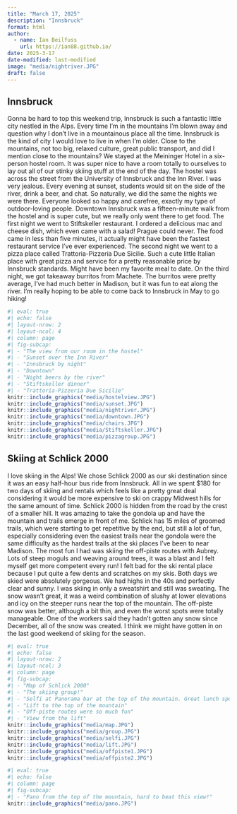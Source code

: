 ```yaml
---
title: "March 17, 2025"
description: "Innsbruck"
format: html
author:
  - name: Ian Beilfuss
    url: https://ian88.github.io/
date: 2025-3-17
date-modified: last-modified
image: "media/nightriver.JPG"
draft: false
---
```


## Innsbruck

Gonna be hard to top this weekend trip, Innsbruck is such a fantastic little city nestled in the Alps. Every time I’m in the mountains I’m blown away and question why I don’t live in a mountainous place all the time. Innsbruck is the kind of city I would love to live in when I’m older. Close to the mountains, not too big, relaxed culture, great public transport, and did I mention close to the mountains? We stayed at the Meininger Hotel in a six-person hostel room. It was super nice to have a room totally to ourselves to lay out all of our stinky skiing stuff at the end of the day. The hostel was across the street from the University of Innsbruck and the Inn River. I was very jealous. Every evening at sunset, students would sit on the side of the river, drink a beer, and chat. So naturally, we did the same the nights we were there. Everyone looked so happy and carefree, exactly my type of outdoor-loving people. Downtown Innsbruck was a fifteen-minute walk from the hostel and is super cute, but we really only went there to get food. The first night we went to Stiftskeller restaurant. I ordered a delicious mac and cheese dish, which even came with a salad! Prague could never. The food came in less than five minutes, it actually might have been the fastest restaurant service I’ve ever experienced. The second night we went to a pizza place called Trattoria-Pizzeria Due Sicilie. Such a cute little Italian place with great pizza and service for a pretty reasonable price by Innsbruck standards. Might have been my favorite meal to date. On the third night, we got takeaway burritos from Machete. The burritos were pretty average, I’ve had much better in Madison, but it was fun to eat along the river. I’m really hoping to be able to come back to Innsbruck in May to go hiking!

```r
#| eval: true
#| echo: false
#| layout-nrow: 2
#| layout-ncol: 4
#| column: page
#| fig-subcap: 
#| - "The view from our room in the hostel"
#| - "Sunset over the Inn River"
#| - "Innsbruck by night"
#| - "Downtown"
#| - "Night beers by the river"
#| - "Stiftskeller dinner"
#| - "Trattoria-Pizzeria Due Sicilie"
knitr::include_graphics("media/hostelview.JPG")
knitr::include_graphics("media/sunset.JPG")
knitr::include_graphics("media/nightriver.JPG")
knitr::include_graphics("media/downtown.JPG")
knitr::include_graphics("media/chairs.JPG")
knitr::include_graphics("media/Stiftskeller.JPG")
knitr::include_graphics("media/pizzagroup.JPG")
```

## Skiing at Schlick 2000

I love skiing in the Alps! We chose Schlick 2000 as our ski destination since it was an easy half-hour bus ride from Innsbruck. All in we spent $180 for two days of skiing and rentals which feels like a pretty great deal considering it would be more expensive to ski on crappy Midwest hills for the same amount of time. Schlick 2000 is hidden from the road by the crest of a smaller hill. It was amazing to take the gondola up and have the mountain and trails emerge in front of me. Schlick has 15 miles of groomed trails, which were starting to get repetitive by the end, but still a lot of fun, especially considering even the easiest trails near the gondola were the same difficulty as the hardest trails at the ski places I’ve been to near Madison. The most fun I had was skiing the off-piste routes with Aubrey. Lots of steep moguls and weaving around trees, it was a blast and I felt myself get more competent every run! I felt bad for the ski rental place because I put quite a few dents and scratches on my skis. Both days we skied were absolutely gorgeous. We had highs in the 40s and perfectly clear and sunny. I was skiing in only a sweatshirt and still was sweating. The snow wasn’t great, it was a weird combination of slushy at lower elevations and icy on the steeper runs near the top of the mountain. The off-piste snow was better, although a bit thin, and even the worst spots were totally manageable. One of the workers said they hadn’t gotten any snow since December, all of the snow was created. I think we might have gotten in on the last good weekend of skiing for the season. 

```r
#| eval: true
#| echo: false
#| layout-nrow: 2
#| layout-ncol: 3
#| column: page
#| fig-subcap: 
#| - "Map of Schlick 2000"
#| - "The skiing group!"
#| - "Selfi at Panorama bar at the top of the mountain. Great lunch spot!"
#| - "Lift to the top of the mountain"
#| - "Off-piste routes were so much fun"
#| - "View from the lift"
knitr::include_graphics("media/map.JPG")
knitr::include_graphics("media/group.JPG")
knitr::include_graphics("media/selfi.JPG")
knitr::include_graphics("media/lift.JPG")
knitr::include_graphics("media/offpiste1.JPG")
knitr::include_graphics("media/offpiste2.JPG")
```

```r
#| eval: true
#| echo: false
#| column: page
#| fig-subcap: 
#| - "Pano from the top of the mountain, hard to beat this view!"
knitr::include_graphics("media/pano.JPG")
```